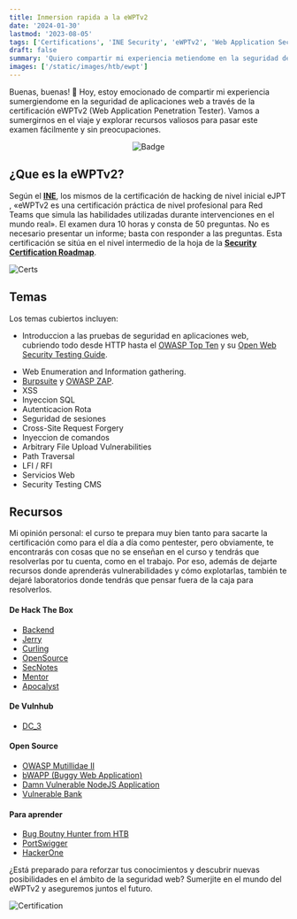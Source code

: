 ```yaml
---
title: Inmersion rapida a la eWPTv2
date: '2024-01-30'
lastmod: '2023-08-05'
tags: ['Certifications', 'INE Security', 'eWPTv2', 'Web Application Security Testing']
draft: false
summary: 'Quiero compartir mi experiencia metiendome en la seguridad de aplicaciones web a través de la certificación eWPTv2 (Web Application Penetration Tester).'
images: ['/static/images/htb/ewpt']
---
```


Buenas, buenas! 👋 Hoy, estoy emocionado de compartir mi experiencia sumergiendome en la seguridad de aplicaciones web a través de la certificación eWPTv2 (Web Application Penetration Tester). Vamos a sumergirnos en el viaje y explorar recursos valiosos para pasar este examen fácilmente y sin preocupaciones.

<p align="center">
  <img
    src="https://dev-to-uploads.s3.amazonaws.com/uploads/articles/acq0vr2esp3u0hihda3o.png"
    alt="Badge"
  />
</p>

## ¿Que es la eWPTv2?

Según el [**INE**](https://security.ine.com/certifications/ewpt-certification/), los mismos de la certificación de hacking de nivel inicial eJPT , «eWPTv2 es una certificación práctica de nivel profesional para Red Teams que simula las habilidades utilizadas durante intervenciones en el mundo real». El examen dura 10 horas y consta de 50 preguntas. No es necesario presentar un informe; basta con responder a las preguntas. Esta certificación se sitúa en el nivel intermedio de la hoja de la [**Security Certification Roadmap**](https://pauljerimy.com/security-certification-roadmap/).

![Certs](https://raw.githubusercontent.com/NicolasGula/NicolasGula/master/public/images/photos/seccerts.png)

## Temas

Los temas cubiertos incluyen:

- Introduccion a las pruebas de seguridad en aplicaciones web, cubriendo todo desde HTTP hasta el [OWASP Top Ten](https://owasp.org/Top10/) y su [Open Web Security Testing Guide](https://github.com/OWASP/wstg/tree/master/checklists).

* Web Enumeration and Information gathering.
* [Burpsuite](https://portswigger.net/burp) y [OWASP ZAP](https://www.zaproxy.org/).
* XSS
* Inyeccion SQL
* Autenticacion Rota
* Seguridad de sesiones
* Cross-Site Request Forgery
* Inyeccion de comandos
* Arbitrary File Upload Vulnerabilities
* Path Traversal
* LFI / RFI
* Servicios Web
* Security Testing CMS

## Recursos

Mi opinión personal: el curso te prepara muy bien tanto para sacarte la certificación como para el día a día como pentester, pero obviamente, te encontrarás con cosas que no se enseñan en el curso y tendrás que resolverlas por tu cuenta, como en el trabajo.
Por eso, además de dejarte recursos donde aprenderás vulnerabilidades y cómo explotarlas, también te dejaré laboratorios donde tendrás que pensar fuera de la caja para resolverlos.

#### **De Hack The Box**

- [Backend](https://www.hackthebox.com/machines/backend)
- [Jerry](https://www.hackthebox.com/machines/jerry)
- [Curling](https://www.hackthebox.com/machines/curling)
- [OpenSource](https://www.hackthebox.com/machines/opensource)
- [SecNotes](https://www.hackthebox.com/machines/secnotes)
- [Mentor](https://www.hackthebox.com/machines/mentor)
- [Apocalyst](https://www.hackthebox.com/machines/apocalyst)

#### **De Vulnhub**

- [DC_3](https://www.vulnhub.com/entry/dc-32,312/)

#### **Open Source**

- [OWASP Mutillidae II](https://tryhackme.com/room/owaspmutillidae)
- [bWAPP (Buggy Web Application)](http://www.itsecgames.com/index.htm)
- [Damn Vulnerable NodeJS Application](https://github.com/appsecco/dvna)
- [Vulnerable Bank](https://github.com/valtterikodisto/vulnerable-bank)

#### **Para aprender**

- [Bug Boutny Hunter from HTB](https://academy.hackthebox.com/path/preview/bug-bounty-hunter)
- [PortSwigger](https://portswigger.net/web-security)
- [HackerOne](https://www.hackerone.com/hackers/hacker101)

¿Está preparado para reforzar tus conocimientos y descubrir nuevas posibilidades en el ámbito de la seguridad web? Sumerjite en el mundo del eWPTv2 y aseguremos juntos el futuro.

![Certification](https://dev-to-uploads.s3.amazonaws.com/uploads/articles/p2drg9vrc6l7850rydk2.jpg)
